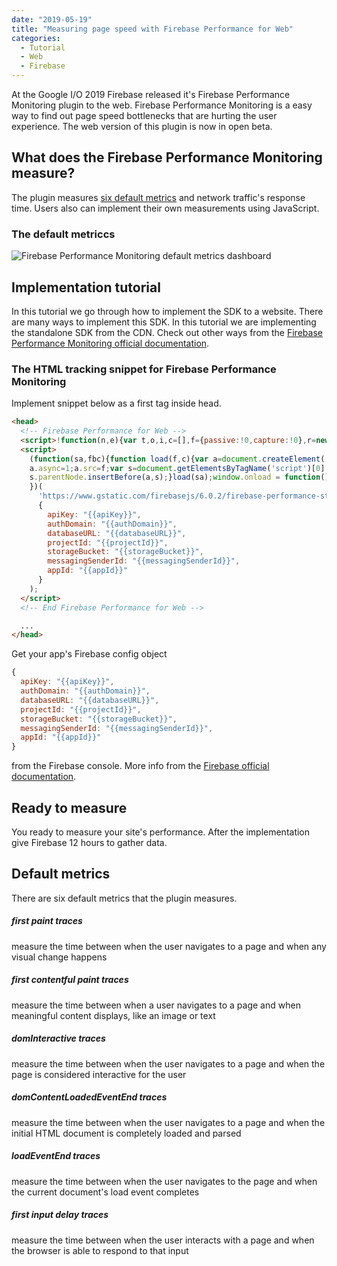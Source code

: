 ```yaml
---
date: "2019-05-19"
title: "Measuring page speed with Firebase Performance for Web"
categories:
  - Tutorial
  - Web
  - Firebase
---
```



<YouTube id='0EHSPFvH7vk' />

At the Google I/O 2019 Firebase released it's Firebase Performance Monitoring plugin to the web.
Firebase Performance Monitoring is a easy way to find out page speed bottlenecks that are hurting the user experience.
The web version of this plugin is now in open beta.

## What does the Firebase Performance Monitoring measure?
The plugin measures [six default metrics](#default-metrics) and network traffic's response time.
Users also can implement their own measurements using JavaScript.

### The default metriccs
![Firebase Performance Monitoring default metrics dashboard](./firebase-perf-screenshot.png)


## Implementation tutorial
In this tutorial we go through how to implement the SDK to a website.
There are many ways to implement this SDK. In this tutorial we are implementing the standalone SDK from the CDN.
Check out other ways from the [Firebase Performance Monitoring official documentation](https://firebase.google.com/docs/perf-mon/get-started-web).
### The HTML tracking snippet for Firebase Performance Monitoring
Implement snippet below as a first tag inside head.
```html
<head>
  <!-- Firebase Performance for Web -->
  <script>!function(n,e){var t,o,i,c=[],f={passive:!0,capture:!0},r=new Date,a="pointerup",u="pointercancel";function p(n,c){t||(t=c,o=n,i=new Date,w(e),s())}function s(){o>=0&&o<i-r&&(c.forEach(function(n){n(o,t)}),c=[])}function l(t){if(t.cancelable){var o=(t.timeStamp>1e12?new Date:performance.now())-t.timeStamp;"pointerdown"==t.type?function(t,o){function i(){p(t,o),r()}function c(){r()}function r(){e(a,i,f),e(u,c,f)}n(a,i,f),n(u,c,f)}(o,t):p(o,t)}}function w(n){["click","mousedown","keydown","touchstart","pointerdown"].forEach(function(e){n(e,l,f)})}w(n),self.perfMetrics=self.perfMetrics||{},self.perfMetrics.onFirstInputDelay=function(n){c.push(n),s()}}(addEventListener,removeEventListener);</script>
  <script>
    (function(sa,fbc){function load(f,c){var a=document.createElement('script');
    a.async=1;a.src=f;var s=document.getElementsByTagName('script')[0];
    s.parentNode.insertBefore(a,s);}load(sa);window.onload = function() {firebase.initializeApp(fbc).performance();};
    })(
      'https://www.gstatic.com/firebasejs/6.0.2/firebase-performance-standalone.js',
      {
        apiKey: "{{apiKey}}",
        authDomain: "{{authDomain}}",
        databaseURL: "{{databaseURL}}",
        projectId: "{{projectId}}",
        storageBucket: "{{storageBucket}}",
        messagingSenderId: "{{messagingSenderId}}",
        appId: "{{appId}}"
      }
    );
  </script>
  <!-- End Firebase Performance for Web -->

  ...
</head>
```
Get your app's Firebase config object
```js
{
  apiKey: "{{apiKey}}",
  authDomain: "{{authDomain}}",
  databaseURL: "{{databaseURL}}",
  projectId: "{{projectId}}",
  storageBucket: "{{storageBucket}}",
  messagingSenderId: "{{messagingSenderId}}",
  appId: "{{appId}}"
}
```
from the Firebase console.
More info from the [Firebase official documentation](https://firebase.google.com/docs/web/setup#config-object).
## Ready to measure
You ready to measure your site's performance. After the implementation give Firebase 12 hours to gather data.

## Default metrics
There are six default metrics that the plugin measures.

##### first paint traces
measure the time between when the user navigates to a page and when any visual change happens
##### first contentful paint traces
measure the time between when a user navigates to a page and when meaningful content displays, like an image or text
##### domInteractive traces
measure the time between when the user navigates to a page and when the page is considered interactive for the user
##### domContentLoadedEventEnd traces
measure the time between when the user navigates to a page and when the initial HTML document is completely loaded and parsed
##### loadEventEnd traces
measure the time between when the user navigates to the page and when the current document's load event completes
##### first input delay traces
measure the time between when the user interacts with a page and when the browser is able to respond to that input
